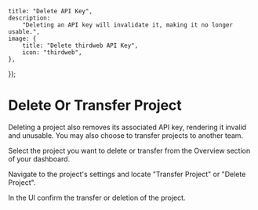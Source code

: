 
	title: "Delete API Key",
	description:
		"Deleting an API key will invalidate it, making it no longer usable.",
	image: {
		title: "Delete thirdweb API Key",
		icon: "thirdweb",
	},
});

# Delete Or Transfer Project

Deleting a project also removes its associated API key, rendering it invalid and unusable. You may also choose to transfer projects to another team.

<Steps>

<Step title="Select Project">

Select the project you want to delete or transfer from the Overview section of your dashboard.

<DocImage src={ProjectOverview} alt="Project Overview" />

</Step>

<Step title="Project Settings">

Navigate to the project's settings and locate "Transfer Project" or "Delete Project".

<DocImage src={DeleteProject} alt="Delete Project" />

</Step>

<Step title="Confirm Transfer or Deletion">
In the UI confirm the transfer or deletion of the project.
</Step>

</Steps>

